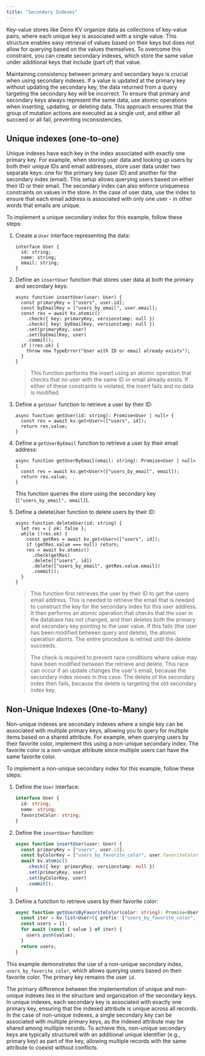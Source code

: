 ```yaml
---
title: "Secondary Indexes"
---
```



<Admonition />

Key-value stores like Deno KV organize data as collections of key-value pairs,
where each unique key is associated with a single value. This structure enables
easy retrieval of values based on their keys but does not allow for querying
based on the values themselves. To overcome this constraint, you can create
secondary indexes, which store the same value under additional keys that include
(part of) that value.

Maintaining consistency between primary and secondary keys is crucial when using
secondary indexes. If a value is updated at the primary key without updating the
secondary key, the data returned from a query targeting the secondary key will
be incorrect. To ensure that primary and secondary keys always represent the
same data, use atomic operations when inserting, updating, or deleting data.
This approach ensures that the group of mutation actions are executed as a
single unit, and either all succeed or all fail, preventing inconsistencies.

## Unique indexes (one-to-one)

Unique indexes have each key in the index associated with exactly one primary
key. For example, when storing user data and looking up users by both their
unique IDs and email addresses, store user data under two separate keys: one for
the primary key (user ID) and another for the secondary index (email). This
setup allows querying users based on either their ID or their email. The
secondary index can also enforce uniqueness constraints on values in the store.
In the case of user data, use the index to ensure that each email address is
associated with only one user - in other words that emails are unique.

To implement a unique secondary index for this example, follow these steps:

1. Create a `User` interface representing the data:

   ```tsx
   interface User {
     id: string;
     name: string;
     email: string;
   }
   ```

2. Define an `insertUser` function that stores user data at both the primary and
   secondary keys:

   ```tsx
   async function insertUser(user: User) {
     const primaryKey = ["users", user.id];
     const byEmailKey = ["users_by_email", user.email];
     const res = await kv.atomic()
       .check({ key: primaryKey, versionstamp: null })
       .check({ key: byEmailKey, versionstamp: null })
       .set(primaryKey, user)
       .set(byEmailKey, user)
       .commit();
     if (!res.ok) {
       throw new TypeError("User with ID or email already exists");
     }
   }
   ```

   > This function performs the insert using an atomic operation that checks
   > that no user with the same ID or email already exists. If either of these
   > constraints is violated, the insert fails and no data is modified.

3. Define a `getUser` function to retrieve a user by their ID:

   ```tsx
   async function getUser(id: string): Promise<User | null> {
     const res = await kv.get<User>(["users", id]);
     return res.value;
   }
   ```

4. Define a `getUserByEmail` function to retrieve a user by their email address:

   ```tsx
   async function getUserByEmail(email: string): Promise<User | null> {
     const res = await kv.get<User>(["users_by_email", email]);
     return res.value;
   }
   ```

   This function queries the store using the secondary key
   (`["users_by_email", email]`).

5. Define a deleteUser function to delete users by their ID:

   ```tsx
   async function deleteUser(id: string) {
     let res = { ok: false };
     while (!res.ok) {
       const getRes = await kv.get<User>(["users", id]);
       if (getRes.value === null) return;
       res = await kv.atomic()
         .check(getRes)
         .delete(["users", id])
         .delete(["users_by_email", getRes.value.email])
         .commit();
     }
   }
   ```

   > This function first retrieves the user by their ID to get the users email
   > address. This is needed to retrieve the email that is needed to construct
   > the key for the secondary index for this user address. It then performs an
   > atomic operation that checks that the user in the database has not changed,
   > and then deletes both the primary and secondary key pointing to the user
   > value. If this fails (the user has been modified between query and delete),
   > the atomic operation aborts. The entire procedure is retried until the
   > delete succeeds.
   > 
   > The check is required to prevent race conditions where
   > value may have been modified between the retrieve and delete. This race can
   > occur if an update changes the user's email, because the secondary index
   > moves in this case. The delete of the secondary index then fails, because
   > the delete is targeting the old secondary index key.

## Non-Unique Indexes (One-to-Many)

Non-unique indexes are secondary indexes where a single key can be associated
with multiple primary keys, allowing you to query for multiple items based on a
shared attribute. For example, when querying users by their favorite color,
implement this using a non-unique secondary index. The favorite color is a
non-unique attribute since multiple users can have the same favorite color.

To implement a non-unique secondary index for this example, follow these steps:

1. Define the `User` interface:

   ```ts
   interface User {
     id: string;
     name: string;
     favoriteColor: string;
   }
   ```

2. Define the `insertUser` function:

   ```ts
   async function insertUser(user: User) {
     const primaryKey = ["users", user.id];
     const byColorKey = ["users_by_favorite_color", user.favoriteColor, user.id];
     await kv.atomic()
       .check({ key: primaryKey, versionstamp: null })
       .set(primaryKey, user)
       .set(byColorKey, user)
       .commit();
   }
   ```

3. Define a function to retrieve users by their favorite color:

   ```ts
   async function getUsersByFavoriteColor(color: string): Promise<User[]> {
     const iter = kv.list<User>({ prefix: ["users_by_favorite_color", color] });
     const users = [];
     for await (const { value } of iter) {
       users.push(value);
     }
     return users;
   }
   ```

This example demonstrates the use of a non-unique secondary index,
`users_by_favorite_color`, which allows querying users based on their favorite
color. The primary key remains the user `id`.

The primary difference between the implementation of unique and non-unique
indexes lies in the structure and organization of the secondary keys. In unique
indexes, each secondary key is associated with exactly one primary key, ensuring
that the indexed attribute is unique across all records. In the case of
non-unique indexes, a single secondary key can be associated with multiple
primary keys, as the indexed attribute may be shared among multiple records. To
achieve this, non-unique secondary keys are typically structured with an
additional unique identifier (e.g., primary key) as part of the key, allowing
multiple records with the same attribute to coexist without conflicts.
